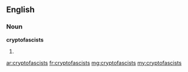 ==English==

===Noun===
'''cryptofascists'''

# {{plural of|cryptofascist}}

[[ar:cryptofascists]]
[[fr:cryptofascists]]
[[mg:cryptofascists]]
[[my:cryptofascists]]